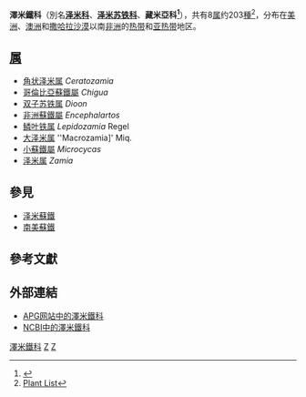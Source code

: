 {{Automatic taxobox
| taxon = Zamiaceae
| image = BurrawangSeeds.jpg
| image_caption = [[澳洲苏铁|澳洲苏铁]] （''[[Macrozamia_communis|Macrozamia communis]]''）
| authority = [[Paul_Fedorowitsch_Horaninow|Horan.]], 1834
| subdivision_ranks = [[属|属]]
| subdivision =
参见正文
}}
'''澤米鐵科'''（別名'''[[泽米科|泽米科]]'''、'''[[泽米苏铁科|泽米苏铁科]]'''、'''藏米亞科<ref>{{Cite web |url=https://blackwalnut.npust.edu.tw/archives/305012 |title=存档副本 |access-date=2019-04-26 |archive-date=2019-04-26 |archive-url=https://web.archive.org/web/20190426020427/https://blackwalnut.npust.edu.tw/archives/305012 |dead-url=no }}</ref>'''），共有8[[属|属]]约203[[種|種]]<ref>[http://www.theplantlist.org/browse/G/Zamiaceae/The Plant List]</ref>，分布在[[美洲|美洲]]、[[澳洲|澳洲]]和[[撒哈拉沙漠|撒哈拉沙漠]]以南[[非洲|非洲]]的[[热带|热带]]和[[亚热带|亚热带]]地区。

== [[属|属]] ==
* [[角状泽米属|角状泽米属]] ''Ceratozamia''
* [[哥倫比亞蘇鐵屬|哥倫比亞蘇鐵屬]] ''Chigua''
* [[双子苏铁属|双子苏铁属]] ''Dioon''
* [[非洲蘇鐵屬|非洲蘇鐵屬]] ''Encephalartos''
* [[鳞叶铁属|鳞叶铁属]] ''Lepidozamia'' Regel
* [[大泽米属|大泽米属]] ''Macrozamia]' Miq.
* [[小蘇鐵屬|小蘇鐵屬]] ''Microcycas''
* [[泽米属|泽米属]] ''Zamia''

==參見==
*[[泽米蘇鐵|泽米蘇鐵]]
*[[南美蘇鐵|南美蘇鐵]]

==參考文獻==
{{reflist}}

==外部連結==
* [http://www.mobot.org/MOBOT/Research/APWeb/orders/cycadales.html#Zamiaceae APG网站中的澤米鐵科] {{Wayback|url=http://www.mobot.org/MOBOT/Research/APWeb/orders/cycadales.html#Zamiaceae |date=20190207040855 }}
* [http://www.ncbi.nlm.nih.gov/Taxonomy/Browser/wwwtax.cgi?lin=s&p=has_linkout&id=3298 NCBI中的澤米鐵科]
{{Taxonbar|from=Q133329}}

[[Category:澤米鐵科|]]
[[Category:苏铁目|Z]]
[[Category:植物科名|Z]]